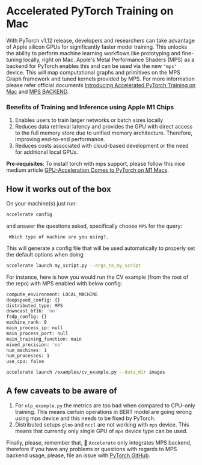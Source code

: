 <!--Copyright 2022 The HuggingFace Team. All rights reserved.

Licensed under the Apache License, Version 2.0 (the "License"); you may not use this file except in compliance with
the License. You may obtain a copy of the License at

http://www.apache.org/licenses/LICENSE-2.0

Unless required by applicable law or agreed to in writing, software distributed under the License is distributed on
an "AS IS" BASIS, WITHOUT WARRANTIES OR CONDITIONS OF ANY KIND, either express or implied. See the License for the
specific language governing permissions and limitations under the License.
-->

# Accelerated PyTorch Training on Mac

With PyTorch v1.12 release, developers and researchers can take advantage of Apple silicon GPUs for significantly faster model training. 
This unlocks the ability to perform machine learning workflows like prototyping and fine-tuning locally, right on Mac.
Apple's Metal Performance Shaders (MPS) as a backend for PyTorch enables this and can be used via the new `"mps"` device. 
This will map computational graphs and primitives on the MPS Graph framework and tuned kernels provided by MPS.
For more information please refer official documents [Introducing Accelerated PyTorch Training on Mac](https://pytorch.org/blog/introducing-accelerated-pytorch-training-on-mac/)
and [MPS BACKEND](https://pytorch.org/docs/stable/notes/mps.html).

### Benefits of Training and Inference using Apple M1 Chips

1. Enables users to train larger networks or batch sizes locally
2. Reduces data retrieval latency and provides the GPU with direct access to the full memory store due to unified memory architecture. 
Therefore, improving end-to-end performance.
3. Reduces costs associated with cloud-based development or the need for additional local GPUs.

**Pre-requisites**: To install torch with mps support, 
please follow this nice medium article [GPU-Acceleration Comes to PyTorch on M1 Macs](https://medium.com/towards-data-science/gpu-acceleration-comes-to-pytorch-on-m1-macs-195c399efcc1).


## How it works out of the box

On your machine(s) just run:

```bash
accelerate config
```

and answer the questions asked, specifically choose `MPS` for the query:

```
 Which type of machine are you using?. 
 ```

This will generate a config file that will be used automatically to properly set the
default options when doing

```bash
accelerate launch my_script.py --args_to_my_script
```

For instance, here is how you would run the CV example (from the root of the repo) with MPS enabled with below config:
```bash
compute_environment: LOCAL_MACHINE
deepspeed_config: {}
distributed_type: MPS
downcast_bf16: 'no'
fsdp_config: {}
machine_rank: 0
main_process_ip: null
main_process_port: null
main_training_function: main
mixed_precision: 'no'
num_machines: 1
num_processes: 1
use_cpu: false
```

```bash
accelerate launch /examples/cv_example.py --data_dir images
```

## A few caveats to be aware of

1. For `nlp_example.py` the metrics are too bad when compared to CPU-only training. 
This means certain operations in BERT model are going wrong using mps device and this needs to be fixed by PyTorch.
2. Distributed setups `gloo` and `nccl` are not working with `mps` device. 
This means that currently only single GPU of `mps` device type can be used.

Finally, please, remember that, 🤗 `Accelerate` only integrates MPS backend, therefore if you
have any problems or questions with regards to MPS backend usage, please, file an issue with [PyTorch GitHub](https://github.com/pytorch/pytorch/issues).
